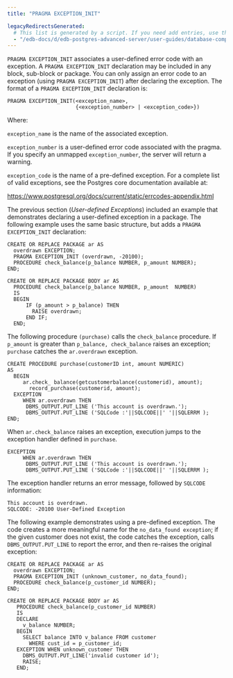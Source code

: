 ```yaml
---
title: "PRAGMA EXCEPTION_INIT"

legacyRedirectsGenerated:
  # This list is generated by a script. If you need add entries, use the `legacyRedirects` key.
  - "/edb-docs/d/edb-postgres-advanced-server/user-guides/database-compatibility-stored-procedural-language-guide/13/pragma_exception_init.html"
---
```


<div id="pragma_exception_init" class="registered_link"></div>

`PRAGMA EXCEPTION_INIT` associates a user-defined error code with an exception. A `PRAGMA EXCEPTION_INIT` declaration may be included in any block, sub-block or package. You can only assign an error code to an exception (using `PRAGMA EXCEPTION_INIT`) after declaring the exception. The format of a `PRAGMA EXCEPTION_INIT` declaration is:

```text
PRAGMA EXCEPTION_INIT(<exception_name>,
                      {<exception_number> | <exception_code>})
```

Where:

`exception_name` is the name of the associated exception.

`exception_number` is a user-defined error code associated with the pragma. If you specify an unmapped `exception_number`, the server will return a warning.

`exception_code` is the name of a pre-defined exception. For a complete list of valid exceptions, see the Postgres core documentation available at:

<https://www.postgresql.org/docs/current/static/errcodes-appendix.html>

The previous section (*User-defined Exceptions*) included an example that demonstrates declaring a user-defined exception in a package. The following example uses the same basic structure, but adds a `PRAGMA EXCEPTION_INIT` declaration:

```text
CREATE OR REPLACE PACKAGE ar AS
  overdrawn EXCEPTION;
  PRAGMA EXCEPTION_INIT (overdrawn, -20100);
  PROCEDURE check_balance(p_balance NUMBER, p_amount NUMBER);
END;

CREATE OR REPLACE PACKAGE BODY ar AS
  PROCEDURE check_balance(p_balance NUMBER, p_amount  NUMBER)
  IS
  BEGIN
      IF (p_amount > p_balance) THEN
        RAISE overdrawn;
      END IF;
  END;
```

The following procedure `(purchase)` calls the `check_balance` procedure. If `p_amount` is greater than `p_balance, check_balance` raises an exception; `purchase` catches the `ar.overdrawn` exception.

```text
CREATE PROCEDURE purchase(customerID int, amount NUMERIC)
AS
  BEGIN
     ar.check_ balance(getcustomerbalance(customerid), amount);
       record_purchase(customerid, amount);
  EXCEPTION
     WHEN ar.overdrawn THEN
      DBMS_OUTPUT.PUT_LINE ('This account is overdrawn.');
      DBMS_OUTPUT.PUT_LINE ('SQLCode :'||SQLCODE||' '||SQLERRM );
END;
```

When `ar.check_balance` raises an exception, execution jumps to the exception handler defined in `purchase`.

```text
EXCEPTION
     WHEN ar.overdrawn THEN
      DBMS_OUTPUT.PUT_LINE ('This account is overdrawn.');
      DBMS_OUTPUT.PUT_LINE ('SQLCode :'||SQLCODE||' '||SQLERRM );
```

The exception handler returns an error message, followed by `SQLCODE` information:

```text
This account is overdrawn.
SQLCODE: -20100 User-Defined Exception
```

The following example demonstrates using a pre-defined exception. The code creates a more meaningful name for the `no_data_found exception`; if the given customer does not exist, the code catches the exception, calls `DBMS_OUTPUT.PUT_LINE` to report the error, and then re-raises the original exception:

```text
CREATE OR REPLACE PACKAGE ar AS
  overdrawn EXCEPTION;
  PRAGMA EXCEPTION_INIT (unknown_customer, no_data_found);
  PROCEDURE check_balance(p_customer_id NUMBER);
END;

CREATE OR REPLACE PACKAGE BODY ar AS
   PROCEDURE check_balance(p_customer_id NUMBER)
   IS
   DECLARE
     v_balance NUMBER;
   BEGIN
     SELECT balance INTO v_balance FROM customer
       WHERE cust_id = p_customer_id;
   EXCEPTION WHEN unknown_customer THEN
     DBMS_OUTPUT.PUT_LINE('invalid customer id');
     RAISE;
   END;
```
